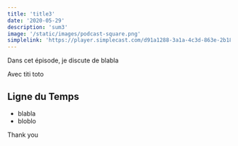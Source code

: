 ```yaml
---
title: 'title3'
date: '2020-05-29'
description: 'sum3'
image: '/static/images/podcast-square.png'
simplelink: 'https://player.simplecast.com/d91a1288-3a1a-4c3d-863e-2b18d079fc9a?dark=false'
---
```


Dans cet épisode, je discute de blabla

Avec titi toto

## Ligne du Temps

- blabla
- bloblo

Thank you